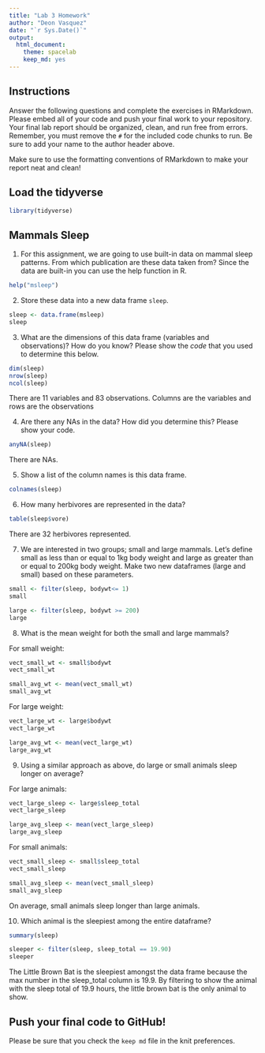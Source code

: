 ```yaml
---
title: "Lab 3 Homework"
author: "Deon Vasquez"
date: "`r Sys.Date()`"
output:
  html_document: 
    theme: spacelab
    keep_md: yes
---
```


## Instructions
Answer the following questions and complete the exercises in RMarkdown. Please embed all of your code and push your final work to your repository. Your final lab report should be organized, clean, and run free from errors. Remember, you must remove the `#` for the included code chunks to run. Be sure to add your name to the author header above.  

Make sure to use the formatting conventions of RMarkdown to make your report neat and clean!  

## Load the tidyverse
```r
library(tidyverse)
```

## Mammals Sleep
1. For this assignment, we are going to use built-in data on mammal sleep patterns. From which publication are these data taken from? Since the data are built-in you can use the help function in R.
```r
help("msleep")
```

2. Store these data into a new data frame `sleep`.
```r
sleep <- data.frame(msleep)
sleep
```

3. What are the dimensions of this data frame (variables and observations)? How do you know? Please show the *code* that you used to determine this below.  
```r
dim(sleep)
nrow(sleep)
ncol(sleep)
```
There are 11 variables and 83 observations. Columns are the variables and rows are the observations


4. Are there any NAs in the data? How did you determine this? Please show your code.  
```r
anyNA(sleep)
```
There are NAs.


5. Show a list of the column names is this data frame.
```r
colnames(sleep)
```

6. How many herbivores are represented in the data?  
```r
table(sleep$vore)
```
There are 32 herbivores represented. 

7. We are interested in two groups; small and large mammals. Let's define small as less than or equal to 1kg body weight and large as greater than or equal to 200kg body weight. Make two new dataframes (large and small) based on these parameters.
```r
small <- filter(sleep, bodywt<= 1)
small
```

```r
large <- filter(sleep, bodywt >= 200)
large
```


8. What is the mean weight for both the small and large mammals?

For small weight:
```r
vect_small_wt <- small$bodywt
vect_small_wt
```
```r
small_avg_wt <- mean(vect_small_wt)
small_avg_wt
```

For large weight:
```r
vect_large_wt <- large$bodywt
vect_large_wt
```
```r
large_avg_wt <- mean(vect_large_wt)
large_avg_wt
```


9. Using a similar approach as above, do large or small animals sleep longer on average?  

For large animals:
```r
vect_large_sleep <- large$sleep_total
vect_large_sleep
```

```r
large_avg_sleep <- mean(vect_large_sleep)
large_avg_sleep
```
For small animals:
```r
vect_small_sleep <- small$sleep_total
vect_small_sleep
```
```r
small_avg_sleep <- mean(vect_small_sleep)
small_avg_sleep
```
On average, small animals sleep longer than large animals.


10. Which animal is the sleepiest among the entire dataframe?
```r
summary(sleep)
```

```r
sleeper <- filter(sleep, sleep_total == 19.90)
sleeper
```

The Little Brown Bat is the sleepiest amongst the data frame because the max number in the sleep_total column is 19.9. By filtering to show the animal with the sleep total of 19.9 hours, the little brown bat is the only animal to show. 

## Push your final code to GitHub!
Please be sure that you check the `keep md` file in the knit preferences.   